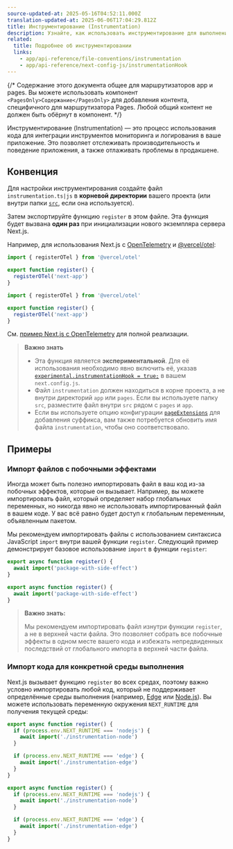 ```yaml
---
source-updated-at: 2025-05-16T04:52:11.000Z
translation-updated-at: 2025-06-06T17:04:29.812Z
title: Инструментирование (Instrumentation)
description: Узнайте, как использовать инструментирование для выполнения кода при запуске сервера в вашем Next.js приложении
related:
  title: Подробнее об инструментировании
  links:
    - app/api-reference/file-conventions/instrumentation
    - app/api-reference/next-config-js/instrumentationHook
---
```


{/* Содержание этого документа общее для маршрутизаторов app и pages. Вы можете использовать компонент `<PagesOnly>Содержание</PagesOnly>` для добавления контента, специфичного для маршрутизатора Pages. Любой общий контент не должен быть обёрнут в компонент. */}

Инструментирование (Instrumentation) — это процесс использования кода для интеграции инструментов мониторинга и логирования в ваше приложение. Это позволяет отслеживать производительность и поведение приложения, а также отлаживать проблемы в продакшене.

## Конвенция

Для настройки инструментирования создайте файл `instrumentation.ts|js` в **корневой директории** вашего проекта (или внутри папки [`src`](/docs/app/building-your-application/configuring/src-directory), если она используется).

Затем экспортируйте функцию `register` в этом файле. Эта функция будет вызвана **один раз** при инициализации нового экземпляра сервера Next.js.

Например, для использования Next.js с [OpenTelemetry](https://opentelemetry.io/) и [@vercel/otel](https://vercel.com/docs/observability/otel-overview):

```ts filename="instrumentation.ts" switcher
import { registerOTel } from '@vercel/otel'

export function register() {
  registerOTel('next-app')
}
```

```js filename="instrumentation.js" switcher
import { registerOTel } from '@vercel/otel'

export function register() {
  registerOTel('next-app')
}
```

См. [пример Next.js с OpenTelemetry](https://github.com/vercel/next.js/tree/canary/examples/with-opentelemetry) для полной реализации.

> **Важно знать**
>
> - Эта функция является **экспериментальной**. Для её использования необходимо явно включить её, указав [`experimental.instrumentationHook = true;`](/docs/app/api-reference/next-config-js/instrumentationHook) в вашем `next.config.js`.
> - Файл `instrumentation` должен находиться в корне проекта, а не внутри директорий `app` или `pages`. Если вы используете папку `src`, разместите файл внутри `src` рядом с `pages` и `app`.
> - Если вы используете опцию конфигурации [`pageExtensions`](/docs/app/api-reference/next-config-js/pageExtensions) для добавления суффикса, вам также потребуется обновить имя файла `instrumentation`, чтобы оно соответствовало.

## Примеры

### Импорт файлов с побочными эффектами

Иногда может быть полезно импортировать файл в ваш код из-за побочных эффектов, которые он вызывает. Например, вы можете импортировать файл, который определяет набор глобальных переменных, но никогда явно не использовать импортированный файл в вашем коде. У вас всё равно будет доступ к глобальным переменным, объявленным пакетом.

Мы рекомендуем импортировать файлы с использованием синтаксиса JavaScript `import` внутри вашей функции `register`. Следующий пример демонстрирует базовое использование `import` в функции `register`:

```ts filename="instrumentation.ts" switcher
export async function register() {
  await import('package-with-side-effect')
}
```

```js filename="instrumentation.js" switcher
export async function register() {
  await import('package-with-side-effect')
}
```

> **Важно знать:**
>
> Мы рекомендуем импортировать файл изнутри функции `register`, а не в верхней части файла. Это позволяет собрать все побочные эффекты в одном месте вашего кода и избежать непредвиденных последствий от глобального импорта в верхней части файла.

### Импорт кода для конкретной среды выполнения

Next.js вызывает функцию `register` во всех средах, поэтому важно условно импортировать любой код, который не поддерживает определённые среды выполнения (например, [Edge](/docs/app/building-your-application/rendering/edge-and-nodejs-runtimes#edge-runtime) или [Node.js](/docs/app/building-your-application/rendering/edge-and-nodejs-runtimes#nodejs-runtime)). Вы можете использовать переменную окружения `NEXT_RUNTIME` для получения текущей среды:

```ts filename="instrumentation.ts" switcher
export async function register() {
  if (process.env.NEXT_RUNTIME === 'nodejs') {
    await import('./instrumentation-node')
  }

  if (process.env.NEXT_RUNTIME === 'edge') {
    await import('./instrumentation-edge')
  }
}
```

```js filename="instrumentation.js" switcher
export async function register() {
  if (process.env.NEXT_RUNTIME === 'nodejs') {
    await import('./instrumentation-node')
  }

  if (process.env.NEXT_RUNTIME === 'edge') {
    await import('./instrumentation-edge')
  }
}
```